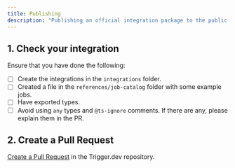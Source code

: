 ```yaml
---
title: Publishing
description: "Publishing an official integration package to the public registry."
---
```


<Snippet file="v2-deprecation-warning.mdx" />

## 1. Check your integration

Ensure that you have done the following:

- [ ] Create the integrations in the `integrations` folder.
- [ ] Created a file in the `references/job-catalog` folder with some example jobs.
- [ ] Have exported types.
- [ ] Avoid using `any` types and `@ts-ignore` comments. If there are any, please explain them in the PR.

## 2. Create a Pull Request

[Create a Pull Request](https://github.com/triggerdotdev/trigger.dev/pulls) in the Trigger.dev repository.
